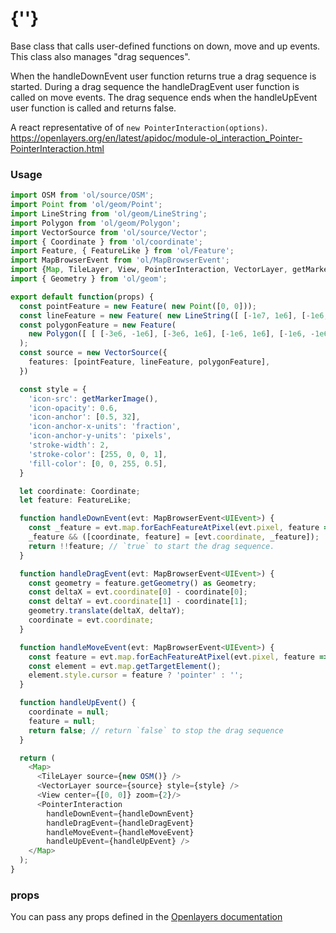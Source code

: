  
<Meta of={PointerInteractionStories} />
 
# {'<PointerInteraction />'}

Base class that calls user-defined functions on down, move and up events. 
This class also manages "drag sequences".

When the handleDownEvent user function returns true a drag sequence is started. 
During a drag sequence the handleDragEvent user function is called on move events.
The drag sequence ends when the handleUpEvent user function is called and returns false. 

A react representative of of `new PointerInteraction(options)`.  
https://openlayers.org/en/latest/apidoc/module-ol_interaction_Pointer-PointerInteraction.html

<Story of={PointerInteractionStories.Primary} />

### Usage
```typescript
import OSM from 'ol/source/OSM';
import Point from 'ol/geom/Point';
import LineString from 'ol/geom/LineString';
import Polygon from 'ol/geom/Polygon';
import VectorSource from 'ol/source/Vector';
import { Coordinate } from 'ol/coordinate';
import Feature, { FeatureLike } from 'ol/Feature';
import MapBrowserEvent from 'ol/MapBrowserEvent';
import {Map, TileLayer, View, PointerInteraction, VectorLayer, getMarkerImage} from 'react-openlayers';
import { Geometry } from 'ol/geom';

export default function(props) {
  const pointFeature = new Feature( new Point([0, 0]));
  const lineFeature = new Feature( new LineString([ [-1e7, 1e6], [-1e6, 3e6] ])) ;
  const polygonFeature = new Feature(
    new Polygon([ [ [-3e6, -1e6], [-3e6, 1e6], [-1e6, 1e6], [-1e6, -1e6], [-3e6, -1e6] ] ]),
  );
  const source = new VectorSource({
    features: [pointFeature, lineFeature, polygonFeature],
  })

  const style = {
    'icon-src': getMarkerImage(),
    'icon-opacity': 0.6,
    'icon-anchor': [0.5, 32],
    'icon-anchor-x-units': 'fraction',
    'icon-anchor-y-units': 'pixels',
    'stroke-width': 2,
    'stroke-color': [255, 0, 0, 1],
    'fill-color': [0, 0, 255, 0.5],
  }

  let coordinate: Coordinate;
  let feature: FeatureLike;

  function handleDownEvent(evt: MapBrowserEvent<UIEvent>) {
    const _feature = evt.map.forEachFeatureAtPixel(evt.pixel, feature => feature);
    _feature && ([coordinate, feature] = [evt.coordinate, _feature]);
    return !!feature; // `true` to start the drag sequence.
  }

  function handleDragEvent(evt: MapBrowserEvent<UIEvent>) {
    const geometry = feature.getGeometry() as Geometry;
    const deltaX = evt.coordinate[0] - coordinate[0];
    const deltaY = evt.coordinate[1] - coordinate[1];
    geometry.translate(deltaX, deltaY);
    coordinate = evt.coordinate;
  }

  function handleMoveEvent(evt: MapBrowserEvent<UIEvent>) {
    const feature = evt.map.forEachFeatureAtPixel(evt.pixel, feature => feature);
    const element = evt.map.getTargetElement();
    element.style.cursor = feature ? 'pointer' : '';
  }

  function handleUpEvent() {
    coordinate = null;
    feature = null;
    return false; // return `false` to stop the drag sequence
  }

  return (
    <Map>
      <TileLayer source={new OSM()} />
      <VectorLayer source={source} style={style} />
      <View center={[0, 0]} zoom={2}/>
      <PointerInteraction
        handleDownEvent={handleDownEvent}
        handleDragEvent={handleDragEvent}
        handleMoveEvent={handleMoveEvent}
        handleUpEvent={handleUpEvent} />
    </Map>
  );
}
```

### props

You can pass any props defined in the 
[Openlayers documentation](https://openlayers.org/en/latest/apidoc/module-ol_interaction_Pointer-PointerInteraction.html)
